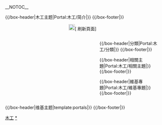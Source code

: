 __NOTOC__
<div align="center">
{{browsebar}}
</div>
{{/box-header|木工主题|Portal:木工/简介|}}
{{Portal:木工/简介}}
{{/box-footer|}}

<div style="text-align: center;">[[File:Fairytale_key_enter-2.png|20px]]<span class="plainlinks noarchive">[{{fullurl:Portal:木工|action=purge}} 刷新頁面]<span></div>

<div style="float:left; width:60%;"> <!-- This width add to the the margin below to equal 100%-->
{{Random portal component|max=1|header=特色條目|footer=更多特色條目…|subpage=特色條目}}
{{Random portal component|max=1|header=特色圖片|footer=更多特色圖片…|subpage=特色圖片}}
</div>

<div style="float:right; width:39%"> <!-- This margin should be right of the above -->
{{/box-header|分類|Portal:木工/分類|}}
{{Portal:木工/分類}}
{{/box-footer|}}

{{/box-header|相關主題|Portal:木工/相關主題|}}
{{Portal:木工/相關主題}}
{{/box-footer|}}

{{/box-header|維基專題|Portal:木工/維基專題|}}
{{Portal:木工/維基專題}}
{{/box-footer|}}
</div>

<div style="float:right; width:100%">
{{/box-header|维基主题|template:portals|}}
{{portals}}
{{/box-footer|}}

[[Category:主题首页|木工]]
[[Category:木工|*]]